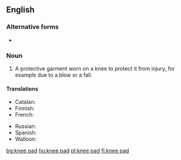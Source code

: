 {{also|kneepad|knee-pad}}
==English==

===Alternative forms===
* {{l|en|kneepad}}

===Noun===
{{wikipedia}}
{{en-noun}}

# A protective garment worn on a knee to protect it from injury, for example due to a blow or a fall.

====Translations====
{{trans-top|protection for a knee}}
* Catalan: {{t|ca|genollera|f}}
* Finnish: {{t|fi|polvisuojus}}
* French: {{t+|fr|genouillère|f}}
{{trans-mid}}
* Russian: {{t+|ru|наколе́нник|m}}
* Spanish: {{t|es|rodillera|f}}
* Walloon: {{t+|wa|djinolire|f}}
{{trans-bottom}}

[[bg:knee pad]]
[[hu:knee pad]]
[[pl:knee pad]]
[[fi:knee pad]]